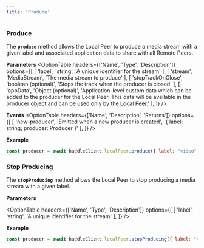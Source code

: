 ```yaml
---
title: 'Produce' 
---
```



### Produce

The **`produce`** method allows the Local Peer to produce a media stream with a given label and associated application data to share with all Remote Peers.

**Parameters**
<OptionTable
    headers={['Name', 'Type', 'Description']}
  options={[
    [
      'label',
      'string',
      'A unique identifier for the stream'
    ],
    [
      'stream',
      'MediaStream',
      'The media stream to produce'
    ],
    [
      'stopTrackOnClose',
      'boolean (optional)',
      'Stops the track when the producer is closed'
    ],
    [
      'appData',
      'Object (optional)',
      'Application-level custom data which can be added to the producer for the Local Peer. This data will be available in the producer object and can be used only by the Local Peer.'
    ],
  ]}
/>

**Events**
<OptionTable
    headers={['Name', 'Description', 'Returns']}
  options={[
    [
      'new-producer',
      'Emitted when a new producer is created',
      '{ label: string; producer: Producer }'
    ],
  ]}
/>

**Example**

```jsx
const producer = await huddleClient.localPeer.produce({ label: "video", stream: mediaStream, appData: { key: "value" } });
```

### Stop Producing

The **`stopProducing`** method allows the Local Peer to stop producing a media stream with a given label.

**Parameters**

<OptionTable
    headers={['Name', 'Type', 'Description']}
  options={[
    [
      'label',
      'string',
      'A unique identifier for the stream'
    ],
  ]}
/>

**Example**

```jsx
const producer = await huddleClient.localPeer.stopProducing({ label: "video" });
```
